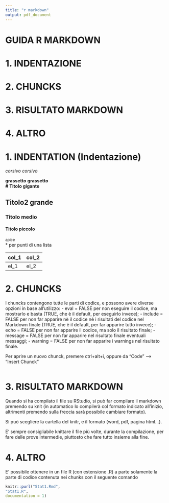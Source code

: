 ---
title: "r markdown"
output: pdf_document
---

# GUIDA R MARKDOWN
# 1. INDENTAZIONE
# 2. CHUNCKS
# 3. RISULTATO MARKDOWN
# 4. ALTRO







# 1. INDENTATION (Indentazione)

*corsivo*  _corsivo_  

**grassetto**   __grassetto__  
**# Titolo gigante**

## Titolo2 grande

### Titolo medio

#### Titolo piccolo  

^apice^  
* per punti di una lista  

col_1     |  col_2
--------- | ------------
el_1      |  el_2








# 2. CHUNCKS

I chuncks contengono tutte le parti di codice, e possono avere diverse opzioni in base all'utilizzo:
- eval = FALSE per non eseguire il codice, ma mostrarlo e basta (TRUE, che è il default, 
per eseguirlo invece);
- include = FALSE per non far apparire nè il codice nè i risultati del codice nel Markdown finale (TRUE, che è il default, per far apparire tutto invece);
- echo = FALSE per non far apparire il codice, ma solo il risultato finale;
- message = FALSE per non far apparire nel risultato finale eventuali messaggi;
- warning = FALSE per non far apparire i warnings nel risultato finale.




Per aprire un nuovo chunck, premere ctrl+alt+i, oppure da "Code" --> "Insert Chunck"

```{r}

```









# 3. RISULTATO MARKDOWN
Quando si ha compilato il file su RStudio, si può far compilare il markdown premendo su knit (in automatico lo compilerà col formato indicato all'inizio, altrimenti premendo sulla freccia sarà
possibile cambiare formato). 

Si può scegliere la cartella del knitr, e il formato (word, pdf, pagina html...).

E' sempre consigliabile knittare il file più volte, durante la compilazione, per fare delle prove intermedie, piuttosto che fare tutto insieme alla fine. 








# 4. ALTRO
 E' possibile ottenere in un file R (con estensione .R) a parte solamente la parte di codice contenuta nei chunks con il seguente comando
 
```{r}
knitr::purl("Stat1.Rmd",
"Stat1.R",
documentation = 1)
```
 
 